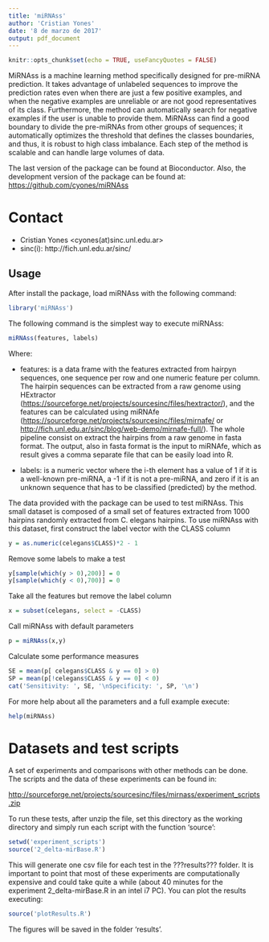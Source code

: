 ```yaml
---
title: 'miRNAss'
author: 'Cristian Yones'
date: '8 de marzo de 2017'
output: pdf_document
---
```


```r
knitr::opts_chunk$set(echo = TRUE, useFancyQuotes = FALSE)
```

MiRNAss is a machine learning method specifically designed for pre-miRNA prediction. It takes advantage of unlabeled sequences to improve the prediction rates even when there are just a few positive examples, and when the negative examples are unreliable or are not good representatives of its class. Furthermore, the method can automatically search for negative examples if the user is unable to provide them. MiRNAss can find a good boundary to divide the pre-miRNAs from other groups of sequences; it automatically optimizes the threshold that defines the classes boundaries, and thus, it is robust to high class imbalance. Each step of the method is scalable and can handle large volumes of data.

The last version of the package can be found at Bioconductor. Also, the development version of the package can be found at: <https://github.com/cyones/miRNAss>

# Contact
- Cristian Yones <cyones(at)sinc.unl.edu.ar>
- sinc(i):  http://fich.unl.edu.ar/sinc/

Usage
-----
After install the package, load miRNAss with the following command:

```r
library('miRNAss')
```

The following command is the simplest way to execute miRNAss:

```r
miRNAss(features, labels)
```

Where:

* features: is a data frame with the features extracted from hairpyn sequences, one sequence per row and one numeric feature per column. The hairpin sequences
can be extracted from a raw genome using HExtractor
(<https://sourceforge.net/projects/sourcesinc/files/hextractor/>), and the
features can be calculated using miRNAfe (<https://sourceforge.net/projects/sourcesinc/files/mirnafe/> or <http://fich.unl.edu.ar/sinc/blog/web-demo/mirnafe-full/>). The whole pipeline consist on extract the hairpins from a raw genome in fasta format. The output, also in fasta format is the input to miRNAfe, which as result gives a comma separate 
file that can be easily load into R.

* labels: is a numeric vector where the i-th element has a value of 1 if it is a well-known pre-miRNA, a -1 if it is not a pre-miRNA, and zero if it is an unknown sequence that has to be classified (predicted) by the method.

The data provided with the package can be used to test miRNAss. This small dataset is composed of a small set of features extracted from 1000 hairpins randomly extracted from C. elegans hairpins. To use miRNAss with this dataset, first construct the label vector with the CLASS column
```r
y = as.numeric(celegans$CLASS)*2 - 1
```

Remove some labels to make a test
```r
y[sample(which(y > 0),200)] = 0
y[sample(which(y < 0),700)] = 0
```

Take all the features but remove the label column
```r
x = subset(celegans, select = -CLASS)
```

Call miRNAss with default parameters
```r
p = miRNAss(x,y)
```

Calculate some performance measures
```r
SE = mean(p[ celegans$CLASS & y == 0] > 0)
SP = mean(p[!celegans$CLASS & y == 0] < 0)
cat('Sensitivity: ', SE, '\nSpecificity: ', SP, '\n')
```

For more help about all the parameters and a full example execute:
```r
help(miRNAss)
```
# Datasets and test scripts
A set of experiments and comparisons with other methods can be done. The scripts and the data of these experiments can be found in:

<http://sourceforge.net/projects/sourcesinc/files/mirnass/experiment_scripts.zip>

To run these tests, after unzip the file, set this directory as the working directory and simply run each script with the function 'source':

```r
setwd('experiment_scripts')
source('2_delta-mirBase.R')
```

This will generate one csv file for each test in the ???results??? folder. It is important to point that most of these experiments are computationally expensive and could take quite a while (about 40 minutes for the experiment 2_delta-mirBase.R in an intel i7 PC).
You can plot the results executing:

```r
source('plotResults.R')
```

The figures will be saved in the folder 'results'.
